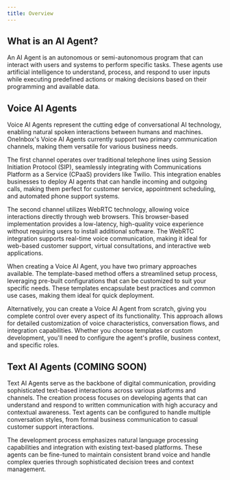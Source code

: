 ```yaml
---
title: Overview
---
```


## What is an AI Agent?

An AI Agent is an autonomous or semi-autonomous program that can interact with users and systems to perform specific tasks. These agents use artificial intelligence to understand, process, and respond to user inputs while executing predefined actions or making decisions based on their programming and available data.

## Voice AI Agents

Voice AI Agents represent the cutting edge of conversational AI technology, enabling natural spoken interactions between humans and machines. OneInbox's Voice AI Agents currently support two primary communication channels, making them versatile for various business needs.

The first channel operates over traditional telephone lines using Session Initiation Protocol (SIP), seamlessly integrating with Communications Platform as a Service (CPaaS) providers like Twilio. This integration enables businesses to deploy AI agents that can handle incoming and outgoing calls, making them perfect for customer service, appointment scheduling, and automated phone support systems.

The second channel utilizes WebRTC technology, allowing voice interactions directly through web browsers. This browser-based implementation provides a low-latency, high-quality voice experience without requiring users to install additional software. The WebRTC integration supports real-time voice communication, making it ideal for web-based customer support, virtual consultations, and interactive web applications.

When creating a Voice AI Agent, you have two primary approaches available. The template-based method offers a streamlined setup process, leveraging pre-built configurations that can be customized to suit your specific needs. These templates encapsulate best practices and common use cases, making them ideal for quick deployment.

Alternatively, you can create a Voice AI Agent from scratch, giving you complete control over every aspect of its functionality. This approach allows for detailed customization of voice characteristics, conversation flows, and integration capabilities. Whether you choose templates or custom development, you'll need to configure the agent's profile, business context, and specific roles.


## Text AI Agents (COMING SOON)

Text AI Agents serve as the backbone of digital communication, providing sophisticated text-based interactions across various platforms and channels. The creation process focuses on developing agents that can understand and respond to written communication with high accuracy and contextual awareness. Text agents can be configured to handle multiple conversation styles, from formal business communication to casual customer support interactions.

The development process emphasizes natural language processing capabilities and integration with existing text-based platforms. These agents can be fine-tuned to maintain consistent brand voice and handle complex queries through sophisticated decision trees and context management.



